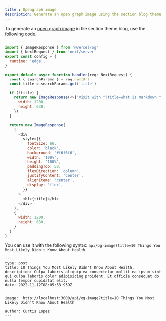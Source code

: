 ```yaml
---
title : Opengraph image
description: Generate an open graph image using the section blog theme.
---
```


To generate an [open graph image](https://nextjs.org/docs/app/api-reference/file-conventions/metadata/opengraph-image) in the section theme blog, use the following code.

```javascript filename="page/api/og-image.tsx"

import { ImageResponse } from '@vercel/og'
import { NextRequest } from 'next/server'
export const config = {
  runtime: 'edge',
}

export default async function handler(req: NextRequest) {
  const { searchParams } = req.nextUrl
  const title = searchParams.get('title')

  if (!title) {
    return new ImageResponse(<>{'Visit with "?title=what is markdown "'}</>, {
      width: 1200,
      height: 630,
    })
  }

  return new ImageResponse(
    (
      <div
        style={{
          fontSize: 60,
          color: 'black',
          background: '#f6f6f6',
          width: '100%',
          height: '100%',
          paddingTop: 50,
          flexDirection: 'column',
          justifyContent: 'center',
          alignItems: 'center',
          display: 'flex',
        }}
      >
        <h1>{title}</h1>
      </div>
    ),
    {
      width: 1200,
      height: 630,
    }
  )
}

```

You can use it with the following syntax: `api/og-image?title=10 Things You Most Likely Didn't Know About Health`

```mdx
---
type: post
title: 10 Things You Most Likely Didn't Know About Health.
description: Culpa laboris aliquip ea consectetur mollit ea ipsum sint qui culpa laboris dolor adipisicing proident. Et officia consequat do nulla tempor cupidatat elit.
date: 2022-11-12T08:05:53.939Z


image:  http://localhost:3000/api/og-image?title=10 Things You Most Likely Didn't Know About Health

author: Curtis Lopez
---
```

